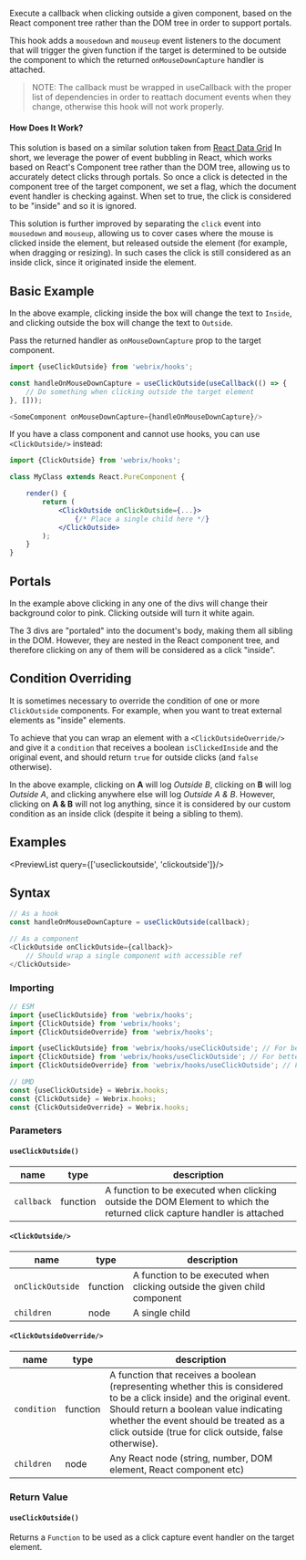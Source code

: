 
Execute a callback when clicking outside a given component, based on the React component tree rather than
the DOM tree in order to support portals.

This hook adds a `mousedown` and `mouseup` event listeners to the document that will trigger the given function if
the target is determined to be outside the component to which the returned `onMouseDownCapture` handler
is attached.

> NOTE: The callback must be wrapped in useCallback with the proper list of dependencies in order
> to reattach document events when they change, otherwise this hook will not work properly.

#### How Does It Work?

This solution is based on a similar solution taken from [React Data Grid](https://github.com/adazzle/react-data-grid/pull/1417/files#diff-fdcbe490b776c1eed24c88d4b5f27d66R4)
In short, we leverage the power of event bubbling in React, which works based on React's Component tree
rather than the DOM tree, allowing us to accurately detect clicks through portals.
So once a click is detected in the component tree of the target component, we set a flag, which the
document event handler is checking against. When set to true, the click is considered to be "inside"
and so it is ignored.

This solution is further improved by separating the `click` event into `mousedown` and `mouseup`,
allowing us to cover cases where the mouse is clicked inside the element, but released outside the
element (for example, when dragging or resizing). In such cases the click is still considered as
an inside click, since it originated inside the element.

## Basic Example

<Example file='docs/hooks/useclickoutside/BasicExample' height={250}/>

In the above example, clicking inside the box will change the text to `Inside`, and clicking
outside the box will change the text to `Outside`.

Pass the returned handler as `onMouseDownCapture` prop to the target component.

```js
import {useClickOutside} from 'webrix/hooks';

const handleOnMouseDownCapture = useClickOutside(useCallback(() => {
    // Do something when clicking outside the target element
}, []));

<SomeComponent onMouseDownCapture={handleOnMouseDownCapture}/>
```

If you have a class component and cannot use hooks, you can use `<ClickOutside/>` instead:

```jsx
import {ClickOutside} from 'webrix/hooks';

class MyClass extends React.PureComponent {

    render() {
        return (
            <ClickOutside onClickOutside={...}>
                {/* Place a single child here */}
            </ClickOutside>
        );
    }
}
```

## Portals

<Example file='docs/hooks/useclickoutside/Portals' height={250}/>

In the example above clicking in any one of the divs will change their background
color to pink. Clicking outside will turn it white again.

The 3 divs are "portaled" into the document's body, making them all sibling in the DOM.
However, they are nested in the React component tree, and therefore clicking on any of them will be
considered as a click "inside".

## Condition Overriding

<Example file='docs/hooks/useclickoutside/Override' height={250}/>

It is sometimes necessary to override the condition of one or more `ClickOutside` components.
For example, when you want to treat external elements as "inside" elements.

To achieve that you can wrap an element with a `<ClickOutsideOverride/>` and give it a `condition`
that receives a boolean `isClickedInside` and the original event, and should return `true` for outside clicks
(and `false` otherwise).

In the above example, clicking on **A** will log *Outside B*, clicking on **B** will
log *Outside A*, and clicking anywhere else will log *Outside A & B*.
However, clicking on **A & B** will not log anything, since it is considered
by our custom condition as an inside click (despite it being a sibling to them).

## Examples

<PreviewList query={['useclickoutside', 'clickoutside']}/>

## Syntax

```js
// As a hook
const handleOnMouseDownCapture = useClickOutside(callback);

// As a component
<ClickOutside onClickOutside={callback}>
    // Should wrap a single component with accessible ref
</ClickOutside>
```

### Importing

```jsx
// ESM
import {useClickOutside} from 'webrix/hooks';
import {ClickOutside} from 'webrix/hooks';
import {ClickOutsideOverride} from 'webrix/hooks';

import {useClickOutside} from 'webrix/hooks/useClickOutside'; // For better tree shaking
import {ClickOutside} from 'webrix/hooks/useClickOutside'; // For better tree shaking
import {ClickOutsideOverride} from 'webrix/hooks/useClickOutside'; // For better tree shaking

// UMD
const {useClickOutside} = Webrix.hooks;
const {ClickOutside} = Webrix.hooks;
const {ClickOutsideOverride} = Webrix.hooks;
```

### Parameters

#### `useClickOutside()`

name|type|description
---|---|---
`callback`|function|A function to be executed when clicking outside the DOM Element to which the returned click capture handler is attached

#### `<ClickOutside/>`

name|type|description
---|---|---
`onClickOutside`|function|A function to be executed when clicking outside the given child component
`children`|node|A single child

#### `<ClickOutsideOverride/>`

name|type|description
---|---|---
`condition`|function|A function that receives a boolean (representing whether this is considered to be a click inside) and the original event. Should return a boolean value indicating whether the event should be treated as a click outside (true for click outside, false otherwise).
`children`|node|Any React node (string, number, DOM element, React component etc)

### Return Value

#### `useClickOutside()`

Returns a `Function` to be used as a click capture event handler on the target element.
